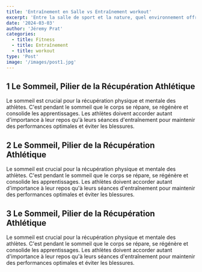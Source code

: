 ```yaml
---
title: 'Entraînement en Salle vs Entraînement workout'
excerpt: 'Entre la salle de sport et la nature, quel environnement offre les meilleurs avantages pour votre condition physique ?'
date: '2024-03-03'
author: 'Jéremy Prat'
categories:
  - title: Fitness
  - title: Entraînement
  - title: workout
type: 'Post'
image: '/images/post1.jpg'
---
```


## 1 Le Sommeil, Pilier de la Récupération Athlétique

Le sommeil est crucial pour la récupération physique et mentale des athlètes. C'est pendant le sommeil que le corps se répare, se régénère et consolide les apprentissages. Les athlètes doivent accorder autant d'importance à leur repos qu'à leurs séances d'entraînement pour maintenir des performances optimales et éviter les blessures.

## 2 Le Sommeil, Pilier de la Récupération Athlétique

Le sommeil est crucial pour la récupération physique et mentale des athlètes. C'est pendant le sommeil que le corps se répare, se régénère et consolide les apprentissages. Les athlètes doivent accorder autant d'importance à leur repos qu'à leurs séances d'entraînement pour maintenir des performances optimales et éviter les blessures.

## 3 Le Sommeil, Pilier de la Récupération Athlétique

Le sommeil est crucial pour la récupération physique et mentale des athlètes. C'est pendant le sommeil que le corps se répare, se régénère et consolide les apprentissages. Les athlètes doivent accorder autant d'importance à leur repos qu'à leurs séances d'entraînement pour maintenir des performances optimales et éviter les blessures.
